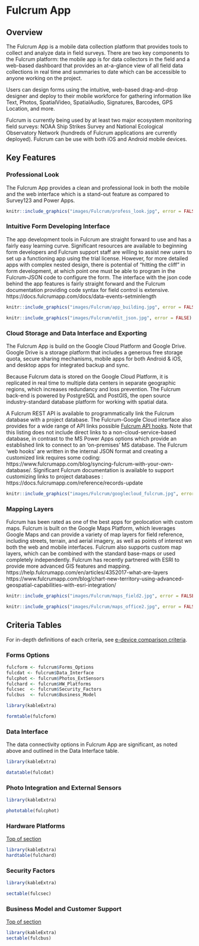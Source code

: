 # Fulcrum App

## Overview    {#fultop}

The Fulcrum App is a mobile data collection platform that provides tools to collect and analyze data in field surveys. There are two key components to the Fulcrum platform: the mobile app is for data collectors in the field and a web-based dashboard that provides an at-a-glance view of all field data collections in real time and summaries to date which can be accessible to anyone working on the project. 

Users can design forms using the intuitive, web-based drag-and-drop designer and deploy to their mobile workforce for gathering information like Text, Photos, SpatialVideo, SpatialAudio, Signatures, Barcodes, GPS Location, and more.

Fulcrum is currently being used by at least two major ecosystem monitoring field surveys: NOAA Ship Strikes Survey and National Ecological Observatory Network (hundreds of Fulcrum applications are currently deployed). Fulcrum can be use with both iOS and Android mobile devices. 
 


## Key Features 

### Professional Look

The Fulcrum App provides a clean and professional look in both the mobile and the web interface which is a stand-out feature as compared to Survey123 and Power Apps.  


```r
knitr::include_graphics("images/Fulcrum/profess_look.jpg", error = FALSE)
```


### Intuitive Form Developing Interface

The app development tools in Fulcrum are straight forward to use and has a fairly easy learning curve. Significant resources are available to beginning form developers and Fulcrum support staff are willing to assist new users to set up a functioning app using the trial license. However, for more detailed apps with complex nested design, there is potential of "hitting the cliff" in form development, at which point one must be able to program in the Fulcrum-JSON code to configure the form. The interface with the json code behind the app features is fairly straight forward and the Fulcrum documentation providing code syntax for field control is extensive. https://docs.fulcrumapp.com/docs/data-events-setminlength


```r
knitr::include_graphics("images/Fulcrum/app_building.jpg", error = FALSE)
```



```r
knitr::include_graphics("images/Fulcrum/edit_json.jpg", error = FALSE)
```


### Cloud Storage and Data Interface and Exporting

The Fulcrum App is build on the Google Cloud Platform and Google Drive.  Google Drive is a storage platform that includes a generous free storage quota, secure sharing mechanisms, mobile apps for both Android & iOS, and desktop apps for integrated backup and sync.  

Because Fulcrum data is stored on the Google Cloud Platform, it is replicated in real time to multiple data centers in separate geographic regions, which increases redundancy and loss prevention. The Fulcrum back-end is powered by PostgreSQL and PostGIS, the open source industry-standard database platform for working with spatial data. 

A Fulcrum REST API is available to programmatically link the Fulcrum database with a project database. The Fulcrum-Google Cloud interface also provides for a wide range of API links possible [Fulcrum API hooks](#fuhook).  Note that this listing does not include direct links to a non-cloud-service-based database, in contrast to the MS Power Apps options which provide an established link to connect to an 'on-premises' MS database.  The Fulcrum 'web hooks' are written in the internal JSON format and creating a customized link requires some coding: https://www.fulcrumapp.com/blog/syncing-fulcrum-with-your-own-database/. Significant Fulcrum documentation is available to support customizing links to project databases : https://docs.fulcrumapp.com/reference/records-update


```r
knitr::include_graphics("images/Fulcrum/googlecloud_fulcrum.jpg", error = FALSE)
```


### Mapping Layers

Fulcrum has been rated as one of the best apps for geolocation with custom maps. Fulcrum is built on the Google Maps Platform, which leverages Google Maps and can provide a variety of map layers for field reference, including streets, terrain, and aerial imagery, as well as points of interest wn both the web and mobile interfaces. Fulcrum also supports custom map layers, which can be combined with the standard base-maps or used completely independently. Fulcrum has recently partnered with ESRI to provide more advanced GIS features and mapping. https://help.fulcrumapp.com/en/articles/4352017-what-are-layers  https://www.fulcrumapp.com/blog/chart-new-territory-using-advanced-geospatial-capabilities-with-esri-integration/


```r
knitr::include_graphics("images/Fulcrum/maps_field2.jpg", error = FALSE)
```



```r
knitr::include_graphics("images/Fulcrum/maps_office2.jpg", error = FALSE)
```


## Criteria Tables

For in-depth definitions of each criteria, see [e-device comparison criteria](#crittop).

### Forms Options 



```r

fulcform <- fulcrum$Forms_Options
fulcdat <- fulcrum$Data_Interface 
fulcphot <- fulcrum$Photos_ExtSensors
fulchard <- fulcrum$HW_Platforms
fulcsec  <- fulcrum$Security_Factors
fulcbus  <- fulcrum$Business_Model
```



```r

library(kableExtra)

formtable(fulcform)
```


### Data Interface {#fuldat}

The data connectivity options in Fulcrum App are significant, as noted above and outlined in the Data Interface table. 


```r

library(kableExtra)

datatable(fulcdat)

```




###  Photo Integration and External Sensors {#fulpho}


```r


library(kableExtra)

phototable(fulcphot)


```





###  Hardware Platforms  {#fulhrd}

[Top of section](#fultop)



```r

library(kableExtra)
hardtable(fulchard)

```


### Security Factors {#fulsec}



```r

library(kableExtra)

sectable(fulcsec) 

```




### Business Model and Customer Support {#fulbus}

[Top of section](#fultop)

  

```r

library(kableExtra)
sectable(fulcbus)

```




